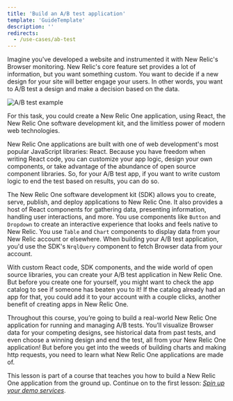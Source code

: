 ```yaml
---
title: 'Build an A/B test application'
template: 'GuideTemplate'
description: ''
redirects:
  - /use-cases/ab-test
---
```


Imagine you've developed a website and instrumented it with New Relic's Browser monitoring. New Relic's core feature set provides a lot of information, but you want something custom. You want to decide if a new design for your site will better engage your users. In other words, you want to A/B test a design and make a decision based on the data.

![A/B test example](../../images/ab-test/ab-test.png)

For this task, you could create a New Relic One application, using React, the New Relic One software development kit, and the limitless power of modern web technologies.

New Relic One applications are built with one of web development's most popular JavaScript libraries: React. Because you have freedom when writing React code, you can customize your app logic, design your own components, or take advantage of the abundance of open source component libraries. So, for your A/B test app, if you want to write custom logic to end the test based on results, you can do so.

The New Relic One software development kit (SDK) allows you to create, serve, publish, and deploy applications to New Relic One. It also provides a host of React components for gathering data, presenting information, handling user interactions, and more. You use components like `Button` and `Dropdown` to create an interactive experience that looks and feels native to New Relic. You use `Table` and `Chart` components to display data from your New Relic account or elsewhere. When building your A/B test application, you'd use the SDK's `NrqlQuery` component to fetch Browser data from your account.

With custom React code, SDK components, and the wide world of open source libraries, you can create your A/B test application in New Relic One. But before you create one for yourself, you might want to check the app catalog to see if someone has beaten you to it! If the catalog already had an app for that, you could add it to your account with a couple clicks, another benefit of creating apps in New Relic One.

Throughout this course, you’re going to build a real-world New Relic One application for running and managing A/B tests. You’ll visualize Browser data for your competing designs, see historical data from past tests, and even choose a winning design and end the test, all from your New Relic One application! But before you get into the weeds of building charts and making http requests, you need to learn what New Relic One applications are made of.

<Callout variant="course">

This lesson is part of a course that teaches you how to build a New Relic One application from the ground up. Continue on to the first lesson: [_Spin up your demo services_](/build-apps/ab-test/demo-setup).

</Callout>

